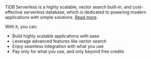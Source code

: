 TiDB Serverless is a highly scalable, vector search built-in, and cost-effective serverless database, which is dedicated to powering modern applications with simple solutions. <a href="https://www.pingcap.com/tidb-cloud-serverless/?utm_source=ossinsight&utm_medium=referral&utm_campaign=plg_OSScontribution_credit_05" target="_blank" rel="noopener">Read more</a>.

With it, you can:

- Build highly scalable applications with ease
- Leverage advanced features like vector search
- Enjoy seamless integration with what you use
- Pay only for what you use, and only beyond free credits

